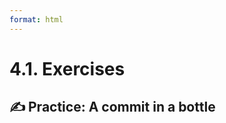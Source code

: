 ```yaml
---
format: html
---
```


<script src='../../src/quiz.js'></script>

# 4.1. Exercises

## ✍️ Practice: A commit in a bottle

<div id='mcq1'></div>
<script>
    generateQuiz(
        'mcq1',
        'True or False',
        'When we <b>commit</b> our changes to Git, the record of changes, the commit message, the timestamp and the user who committed the changes are all uploaded to the Git history on GitHub.',
        {
        'True': 'Committing your changes only puts them in the Git history on the local computer you are working on. To get the changes on GitHub you need to do an additional step of pushing the changes to the remote repository on GitHub which we will learn about in the next slide deck.',
        'False': 'You’re right! The changes (and all the associated information) are not yet on GitHub, they are only in the Git history on the local computer you are working on (i.e., your workspace on the JupyterHub or your laptop).',
        },
        'False',
    );
</script>

<div id='mcq2'></div>
<script>
    generateQuiz(
        'mcq2',
        'Question 2',
        'When working on a project that is under version control, how often should you <code>commit</code> to your local Git repository?',
        {
        'After every new unit/addition/fix you add to the project': '',
        '2-3 times': 'How many important changes did you include in your project? Rather than the absolute number of commits, it is more important to focus on the number of relevant changes. Think of the commits as checkpoints you can revisit if something goes wrong.',
        'Only once, shortly before the deadline': 'Imagine realizing, just minutes before the deadline, that your last changes were a mistake. Git allows you to revert your project to a specific past commit. However, this is only possible if you have been committing regularly! That’s why it’s good practice to make a commit whenever you add, edit, fix, or remove an important part of your project.',
        'Obsessively, like every 5 minutes': 'Are you sure you are committing only the relevant changes? You are probably spending too much time writing meaningful commit messages. Also, if you want to revert your project to a particular commit, you will probably spend too much time finding the exact commit you want, since not all of them are for a meaningful change.',
        },
        'After every new unit/addition/fix you add to the project',
    );
</script>

<div id='mcq3'></div>
<script>
    generateQuiz(
        'mcq3',
        'Question 3',
        'Which command(s) below would save the changes of <code>README.md</code> to my local Git repository if you are using the terminal?',
        {
        '<code>git init README.md</code> and <code>git commit -m "Add authors and copyright"</code>': 'What does the command <code>git init</code> do? You can read the manual to find out: <code>man git init</code> or <code>git init --help</code>.',
        '<code>git commit -m "Add authors and copyright"</code>': 'Have you included the README.md file in the staging area?',
        '<code>git add README.md</code> and <code>git commit -m "Add authors and copyright"</code>': '',
        '<code>git commit -m README.md "Add authors and copyright"</code>': 'Have you include the README.md file in the staging area?',
        },
        '<code>git add README.md</code> and <code>git commit -m "Add authors and copyright"</code>',
    );
</script>
